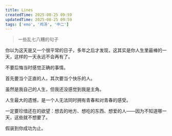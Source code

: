 ```yaml
---
title: Lines
createdTime: 2025-08-25 09:59
updatedTime: 2025-08-25 09:59
tags: ['emo', '鸡汤', '中二']
---
```


> 一些乱七八糟的句子

你以为这天是又一个很平常的日子，多年之后才发现，这其实是你人生里最棒的一天，这样的一天永远不会再有了。

不要后悔当时感觉正确的事情。

首先要当个正直的人，其次要当个快乐的人。

虽然是我自己的人生，但我还没感觉到我是主角。

人生最大的遗憾，是一个人无法同时拥有青春和对青春的感受。

一定要珍惜还在的欲望：想去的地方、想吃的东西、想爱的人——因为不知道哪一天，这些就不想要了。

假装到你成功为止。
